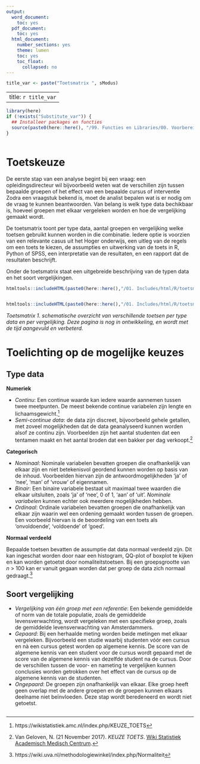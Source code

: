 ```yaml
---
output:
  word_document:
    toc: yes
  pdf_document:
    toc: yes
  html_document:
    number_sections: yes
    theme: lumen
    toc: yes
    toc_float:
      collapsed: no
---
```


```r

title_var <- paste("Toetsmatrix ", sModus)
```

---
title: `r title_var`
---

<!-- ## CLOSEDBLOK: Functies.R -->
```r
library(here)
if (!exists("Substitute_var")) {
  ## Installeer packages en functies
  source(paste0(here::here(), "/99. Functies en Libraries/00. Voorbereidingen.R"), echo = FALSE)
}
```
<!-- ## /CLOSEDBLOK: Functies.R -->

<style>
`r htmltools::includeHTML(paste0(here::here(),"/01. Includes/css/Stylesheet_SHHO.css"))`
</style>

<!-- ## CLOSEDBLOK: Header.R -->
```r
```
<!-- ## /CLOSEDBLOK: Header.R -->

# Toetskeuze
De eerste stap van een analyse begint bij een vraag: een opleidingsdirecteur wil bijvoorbeeld  weten wat de verschillen zijn tussen bepaalde groepen of het effect van een bepaalde cursus of interventie Zodra een vraagstuk bekend is, moet de analist bepalen wat is er nodig om de vraag te kunnen beantwoorden. Van belang is welk type data bechikbaar is, hoeveel groepen met elkaar vergeleken worden en hoe de vergelijking gemaakt wordt.  

De toetsmatrix toont per type data, aantal groepen en vergelijking welke toetsen gebruikt kunnen worden in die combinatie. Iedere optie is voorzien van een relevante casus uit het Hoger onderwijs, een uitleg van de regels om een toets te kiezen, de assumpties en uitwerking van de toets in R, Python of SPSS, een interpretatie van de resultaten, en een rapport dat de resultaten beschrijft.   

Onder de toetsmatrix staat een uitgebreide beschrijving van de typen data en het soort vergelijkingen.

```r
htmltools::includeHTML(paste0(here::here(),"/01. Includes/html/R/toetsmatrix_header.html"))
```
```r
```
```r
htmltools::includeHTML(paste0(here::here(),"/01. Includes/html/R/toetsmatrix_footer.html"))
```
*Toetsmatrix 1. schematische overzicht van verschillende toetsen per type data en per vergelijking. Deze pagina is nog in ontwikkeling, en wordt met de tijd aangevuld en verbeterd.*

# Toelichting op de mogelijke keuzes

## Type data  
__Numeriek__

* *Continu*: Een continue waarde kan iedere waarde aannemen tussen twee meetpunten. De meest bekende continue variabelen zijn lengte en lichaamsgewicht.[^1]  
* *Semi-continue data*: de data zijn discreet, bijvoorbeeld gehele getallen, met zoveel mogelijkheden dat de data geanalyseerd kunnen worden alsof ze continu zijn. Voorbeelden zijn het aantal studenten dat een tentamen maakt en het aantal broden dat een bakker per dag verkoopt.[^2]  

__Categorisch__

* *Nominaal*: Nominale variabelen bevatten groepen die onafhankelijk van elkaar zijn en niet betekenisvol geordend kunnen worden op basis van de inhoud. Voorbeelden hiervan zijn de antwoordmogelijkheden ‘ja’ of ‘nee’, 'man' of 'vrouw' of eigennamen.  
* *Binair*: Een binaire variabele bestaat uit maximaal twee waarden die elkaar uitsluiten, zoals ‘ja’ of ‘nee’, 0 of 1, ‘aan’ of ‘uit’. *Nominale variabelen* kunnen echter ook meerdere mogelijkheden hebben.  
* *Ordinaal*: Ordinale variabelen bevatten groepen die onafhankelijk van elkaar zijn waarin wel een ordening gemaakt worden tussen de groepen. Een voorbeeld hiervan is de beoordeling van een toets als 'onvoldoende', 'voldoende' of 'goed'.  

__Normaal verdeeld__

Bepaalde toetsen bevatten de assumptie dat data normaal verdeeld zijn. Dit kan ingeschat worden door naar een histogram, QQ-plot of boxplot te kijken en kan worden getoetst door nomaliteitstoetsen. Bij een groepsgrootte van *n* > 100 kan er vanuit gegaan worden dat per groep de data zich normaal gedraagt.[^3] 

## Soort vergelijking
* *Vergelijking van één groep met een referentie*: Een bekende gemiddelde of norm van de totale populatie, zoals de gemiddelde levensverwachting, wordt vergeleken met een specifieke groep, zoals de gemiddelde levensverwachting van Amsterdammers.    
* *Gepaard*: Bij een herhaalde meting worden beide metingen met elkaar vergeleken. Bijvoorbeeld een studie waarbij studenten vóór een cursus en nà een cursus getest worden op algemene kennis. De score van de algemene kennis van een student voor de cursus wordt gepaard met de score van de algemene kennis van dezelfde student na de cursus. Door de verschillen tussen de voor- en nameting te vergelijken kunnen conclusies worden getrokken over het effect van de cursus op de algemene kennis van de studenten. 
* *Ongepaard*: De groepen zijn onafhankelijk van elkaar. Elke groep heeft geen overlap met de andere groepen en de groepen kunnen elkaars deelname niet beïnvloeden. Deze stap wordt beredeneerd en wordt niet getoetst.  

[^1]: https://wikistatistiek.amc.nl/index.php/KEUZE_TOETS
[^2]: Van Geloven, N. (21 November 2017). *KEUZE TOETS*. [Wiki Statistiek Academisch Medisch Centrum](https://wikistatistiek.amc.nl/index.php/KEUZE_TOETS).
[^3]: https://wiki.uva.nl/methodologiewinkel/index.php/Normaliteit

<!-- ## CLOSEDBLOK: Footer.R -->
```r
```
<!-- ## /CLOSEDBLOK: Footer.R -->